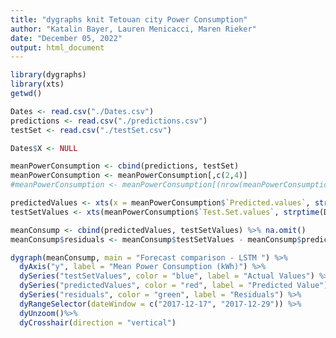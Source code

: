 ```yaml
---
title: "dygraphs knit Tetouan city Power Consumption"
author: "Katalin Bayer, Lauren Menicacci, Maren Rieker"
date: "December 05, 2022"
output: html_document
---
```


```r
library(dygraphs)
library(xts)
getwd()

Dates <- read.csv("./Dates.csv")
predictions <- read.csv("./predictions.csv")
testSet <- read.csv("./testSet.csv")

Dates$X <- NULL 

meanPowerConsumption <- cbind(predictions, testSet)
meanPowerConsumption <- meanPowerConsumption[,c(2,4)]
#meanPowerConsumption <- meanPowerConsumption[(nrow(meanPowerConsumption)- 721+ 1):nrow(meanPowerConsumption),]

predictedValues <- xts(x = meanPowerConsumption$`Predicted.values`, strptime(Dates$DT, format = '%Y-%m-%d %H:%M:%S'))
testSetValues <- xts(meanPowerConsumption$`Test.Set.values`, strptime(Dates$DT, format = '%Y-%m-%d %H:%M:%S'))

meanConsump <- cbind(predictedValues, testSetValues) %>% na.omit()
meanConsump$residuals <- meanConsump$testSetValues - meanConsump$predictedValues
```

```r
dygraph(meanConsump, main = "Forecast comparison - LSTM ") %>%
  dyAxis("y", label = "Mean Power Consumption (kWh)") %>%
  dySeries("testSetValues", color = "blue", label = "Actual Values") %>%
  dySeries("predictedValues", color = "red", label = "Predicted Value") %>%
  dySeries("residuals", color = "green", label = "Residuals") %>%
  dyRangeSelector(dateWindow = c("2017-12-17", "2017-12-29")) %>%
  dyUnzoom()%>% 
  dyCrosshair(direction = "vertical") 
```